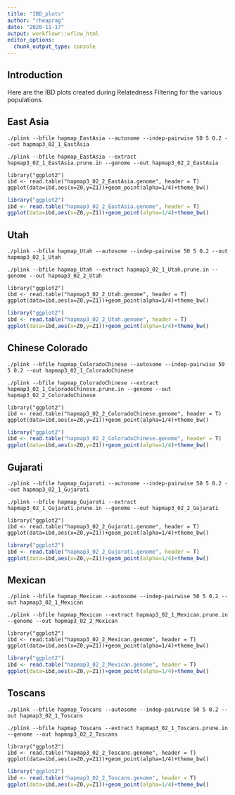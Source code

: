 ```yaml
---
title: "IBD_plots"
author: "rheaprag"
date: "2020-11-17"
output: workflowr::wflow_html
editor_options:
  chunk_output_type: console
---
```


## Introduction
Here are the IBD plots created during Relatedness Filtering for the various populations. 

## East Asia
```{}
./plink --bfile hapmap_EastAsia --autosome --indep-pairwise 50 5 0.2 --out hapmap3_02_1_EastAsia
```

```{}
./plink --bfile hapmap_EastAsia --extract hapmap3_02_1_EastAsia.prune.in --genome --out hapmap3_02_2_EastAsia
```

```{}
library("ggplot2")
ibd <- read.table("hapmap3_02_2_EastAsia.genome", header = T)
ggplot(data=ibd,aes(x=Z0,y=Z1))+geom_point(alpha=1/4)+theme_bw()
```

```r
library("ggplot2")
ibd <- read.table("hapmap3_02_2_EastAsia.genome", header = T)
ggplot(data=ibd,aes(x=Z0,y=Z1))+geom_point(alpha=1/4)+theme_bw()
```

## Utah
```{}
./plink --bfile hapmap_Utah --autosome --indep-pairwise 50 5 0.2 --out hapmap3_02_1_Utah
```

```{}
./plink --bfile hapmap_Utah --extract hapmap3_02_1_Utah.prune.in --genome --out hapmap3_02_2_Utah
```

```{}
library("ggplot2")
ibd <- read.table("hapmap3_02_2_Utah.genome", header = T)
ggplot(data=ibd,aes(x=Z0,y=Z1))+geom_point(alpha=1/4)+theme_bw()
```

```r
library("ggplot2")
ibd <- read.table("hapmap3_02_2_Utah.genome", header = T)
ggplot(data=ibd,aes(x=Z0,y=Z1))+geom_point(alpha=1/4)+theme_bw()
```

## Chinese Colorado
```{}
./plink --bfile hapmap_ColoradoChinese --autosome --indep-pairwise 50 5 0.2 --out hapmap3_02_1_ColoradoChinese
```

```{}
./plink --bfile hapmap_ColoradoChinese --extract hapmap3_02_1_ColoradoChinese.prune.in --genome --out hapmap3_02_2_ColoradoChinese
```

```{}
library("ggplot2")
ibd <- read.table("hapmap3_02_2_ColoradoChinese.genome", header = T)
ggplot(data=ibd,aes(x=Z0,y=Z1))+geom_point(alpha=1/4)+theme_bw()
```

```r
library("ggplot2")
ibd <- read.table("hapmap3_02_2_ColoradoChinese.genome", header = T)
ggplot(data=ibd,aes(x=Z0,y=Z1))+geom_point(alpha=1/4)+theme_bw()
```

## Gujarati
```{}
./plink --bfile hapmap_Gujarati --autosome --indep-pairwise 50 5 0.2 --out hapmap3_02_1_Gujarati
```

```{}
./plink --bfile hapmap_Gujarati --extract hapmap3_02_1_Gujarati.prune.in --genome --out hapmap3_02_2_Gujarati
```

```{}
library("ggplot2")
ibd <- read.table("hapmap3_02_2_Gujarati.genome", header = T)
ggplot(data=ibd,aes(x=Z0,y=Z1))+geom_point(alpha=1/4)+theme_bw()
```

```r
library("ggplot2")
ibd <- read.table("hapmap3_02_2_Gujarati.genome", header = T)
ggplot(data=ibd,aes(x=Z0,y=Z1))+geom_point(alpha=1/4)+theme_bw()
```

## Mexican
```{}
./plink --bfile hapmap_Mexican --autosome --indep-pairwise 50 5 0.2 --out hapmap3_02_1_Mexican
```

```{}
./plink --bfile hapmap_Mexican --extract hapmap3_02_1_Mexican.prune.in --genome --out hapmap3_02_2_Mexican
```

```{}
library("ggplot2")
ibd <- read.table("hapmap3_02_2_Mexican.genome", header = T)
ggplot(data=ibd,aes(x=Z0,y=Z1))+geom_point(alpha=1/4)+theme_bw()
```

```r
library("ggplot2")
ibd <- read.table("hapmap3_02_2_Mexican.genome", header = T)
ggplot(data=ibd,aes(x=Z0,y=Z1))+geom_point(alpha=1/4)+theme_bw()
```

## Toscans
```{}
./plink --bfile hapmap_Toscans --autosome --indep-pairwise 50 5 0.2 --out hapmap3_02_1_Toscans
```

```{}
./plink --bfile hapmap_Toscans --extract hapmap3_02_1_Toscans.prune.in --genome --out hapmap3_02_2_Toscans
```

```{}
library("ggplot2")
ibd <- read.table("hapmap3_02_2_Toscans.genome", header = T)
ggplot(data=ibd,aes(x=Z0,y=Z1))+geom_point(alpha=1/4)+theme_bw()
```

```r
library("ggplot2")
ibd <- read.table("hapmap3_02_2_Toscans.genome", header = T)
ggplot(data=ibd,aes(x=Z0,y=Z1))+geom_point(alpha=1/4)+theme_bw()
```
